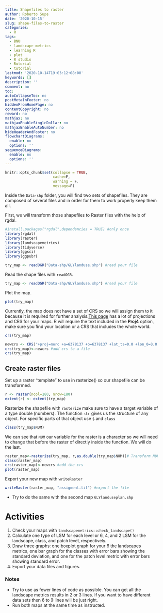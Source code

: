 ```yaml
---
title: Shapefiles to raster
author: Roberto Supe
date: '2020-10-15'
slug: shape-files-to-raster
categories:
  - R
tags:
  - BNU
  - landscape metrics
  - learning R
  - plot
  - R studio
  - Rutorial
  - tutorial
lastmod: '2020-10-14T19:03:12+08:00'
keywords: []
description: ''
comment: no
toc: 
autoCollapseToc: no
postMetaInFooter: no
hiddenFromHomePage: no
contentCopyright: no
reward: no
mathjax: no
mathjaxEnableSingleDollar: no
mathjaxEnableAutoNumber: no
hideHeaderAndFooter: no
flowchartDiagrams:
  enable: no
  options: ''
sequenceDiagrams:
  enable: no
  options: ''
---
```

```r
knitr::opts_chunk$set(collapse = TRUE,
                      cache=F,
                      warning = F,
                      message=F)
```

Inside the `Data-shp` folder, you will find two sets of shapefiles. They are composed of several files and in order for them to work properly keep them all.

First, we will transform those shapefiles to Raster files with the help of rgdal.

```r
#install.packages("rgdal",dependencies = TRUE) #only once 
library(rgdal) 
library(raster)
library(landscapemetrics)
library(tidyverse)
library(ggsci)
library(ggpubr)
```

```r
try_map <- readOGR("Data-shp/GLYlanduse.shp") #read your file
```

Read the shape files with `readOGR`.
```r
try_map <- readOGR("Data-shp/GLYlanduse.shp") #read your file
```

Plot the map. 

```r
plot(try_map)
```

Currently, the map does not have a set of CRS so we will assign them to it because it is required for further analysis.[This page](https://spatialreference.org/ref/) has a lot of projections and CRS for your maps. R will require the text included in the **Proj4**  option, make sure you find your location or a CRS that includes the whole world. 

```r
crs(try_map)
```

```r
newcrs <- CRS("+proj=merc +a=6378137 +b=6378137 +lat_ts=0.0 +lon_0=0.0 +x_0=0.0 +y_0=0 +k=1.0 +units=m +nadgrids=@null +wktext  +no_defs") 
crs(try_map)<-newcrs #add crs to a file
crs(try_map)
```

## Create raster files

Set up a raster "template" to use in rasterize() so our shapefile can be transformed.

```r
r <- raster(ncol=180, nrow=180)
extent(r) <- extent(try_map)
```

Rasterize the shapefile with `rasterize` make sure to have a target variable of a type double (numbers). The function `str` gives us the structure of any object. For specific parts of that object use `$` and `class`

```r
class(try_map$NUM)
```

We can see that `NUM` our variable for the raster is a character so we will need to change that before the raster of directly inside the function. We will do the last.

```r
raster_map<-rasterize(try_map, r,as.double(try_map$NUM))# Transform NUM
class(raster_map)
crs(raster_map)<-newcrs #add the crs
plot(raster_map)
```

Export your new map with `writeRaster`
```r
writeRaster(raster_map, "assigment.tif") #export the file
```

* Try to do the same with the second map `GLYlanduseplan.shp` 

# Activities

1. Check your maps with `landscapemetrics::check_landscape()`
2. Calculate one type of LSM for each level or 6, 4, and 2 LSM for the landscape, class, and patch level, respectively.
3. Draw three graphs: one boxplot graph for your 6 the landscapes metrics, one bar graph for the classes with error bars showing the standard deviation, and one for the patch level metric with error bars showing standard error.
4. Export your data files and figures.

### Notes
* Try to use as fewer lines of code as possible. You can get all the landscape metrics results in 2 or 3 lines. If you want to have different data sets then 6 to 9 lines will be just right.
* Run both maps at the same time as instructed.
